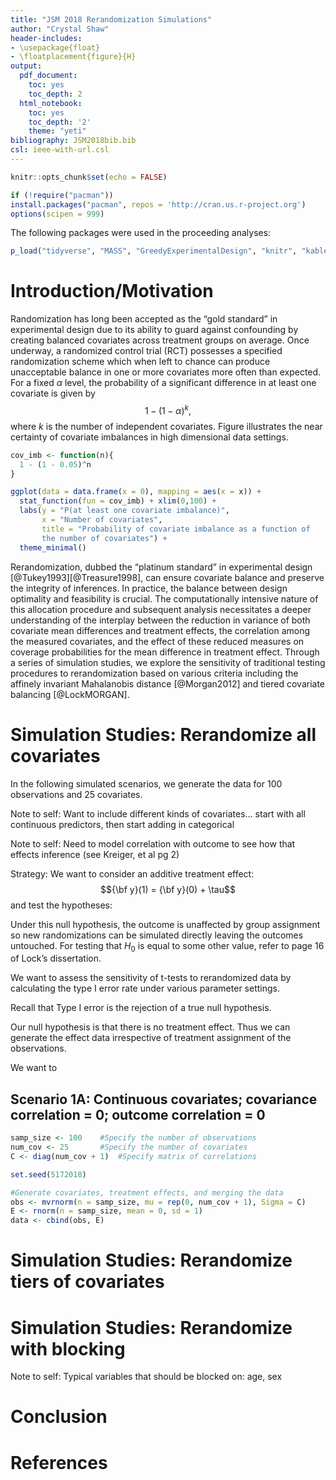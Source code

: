 ```yaml
---
title: "JSM 2018 Rerandomization Simulations"
author: "Crystal Shaw"
header-includes:
- \usepackage{float}
- \floatplacement{figure}{H}
output:
  pdf_document:
    toc: yes
    toc_depth: 2
  html_notebook:
    toc: yes
    toc_depth: '2'
    theme: "yeti"
bibliography: JSM2018bib.bib
csl: ieee-with-url.csl
---
```


```r
knitr::opts_chunk$set(echo = FALSE)
```

```r
if (!require("pacman")) 
install.packages("pacman", repos = 'http://cran.us.r-project.org')
options(scipen = 999)
```

The following packages were used in the proceeding analyses:

```r
p_load("tidyverse", "MASS", "GreedyExperimentalDesign", "knitr", "kableExtra")
```

# Introduction/Motivation

Randomization has long been accepted as the "gold standard" in experimental design due to its ability to guard against confounding by creating balanced covariates across treatment groups on average.  Once underway, a randomized control trial (RCT) possesses a specified randomization scheme which when left to chance can produce unacceptable balance in one or more covariates more often than expected.  For a fixed $\alpha$ level, the probability of a significant difference in at least one covariate is given by $$1 - (1 - \alpha)^k, $$ where $k$ is the number of independent covariates. Figure \ref{fig:Covariate Imbalance Plot} illustrates the near certainty of covariate imbalances in high dimensional data settings.

```r
cov_imb <- function(n){
  1 - (1 - 0.05)^n
}

ggplot(data = data.frame(x = 0), mapping = aes(x = x)) +
  stat_function(fun = cov_imb) + xlim(0,100) + 
  labs(y = "P(at least one covariate imbalance)", 
       x = "Number of covariates", 
       title = "Probability of covariate imbalance as a function of 
       the number of covariates") + 
  theme_minimal()
```

Rerandomization, dubbed the “platinum standard” in experimental design [@Tukey1993][@Treasure1998], can ensure covariate balance and preserve the integrity of inferences. In practice, the balance between design optimality and feasibility is crucial.  The computationally intensive nature of this allocation procedure and subsequent analysis necessitates a deeper understanding of the interplay between the reduction in variance of both covariate mean differences and treatment effects, the correlation among the measured covariates, and the effect of these reduced measures on coverage probabilities for the mean difference in treatment effect. Through a series of simulation studies, we explore the sensitivity of traditional testing procedures to rerandomization based on various criteria including the affinely invariant Mahalanobis distance [@Morgan2012] and tiered covariate balancing [@LockMORGAN]. 


# Simulation Studies: Rerandomize all covariates  

In the following simulated scenarios, we generate the data for 100 observations and 25 covariates.  

Note to self:  Want to include different kinds of covariates... start with all continuous predictors, then start adding in categorical 

Note to self:  Need to model correlation with outcome to see how that effects inference (see Kreiger, et al pg 2)

Strategy:  We want to consider an additive treatment effect:  
$${\bf y}(1) =  {\bf y}(0) + \tau$$ and test the hypotheses:
\begin{align*}
H_0&:  \tau = 0\\
H_a&:  \tau \neq 0
\end{align*}

Under this null hypothesis, the outcome is unaffected by group assignment so new randomizations can be simulated directly leaving the outcomes untouched.  For testing that $H_0$ is equal to some other value, refer to page 16 of Lock's dissertation.  

We want to assess the sensitivity of t-tests to rerandomized data by calculating the type I error rate under various parameter settings.  

Recall that Type I error is the rejection of a true null hypothesis.  

Our null hypothesis is that there is no treatment effect.  Thus we can generate the effect data irrespective of treatment assignment of the observations.

We want to 

## Scenario 1A:  Continuous covariates; covariance correlation = 0; outcome correlation = 0 

```r
samp_size <- 100    #Specify the number of observations
num_cov <- 25       #Specify the number of covariates
C <- diag(num_cov + 1)  #Specify matrix of correlations
```

```r
set.seed(5172018)

#Generate covariates, treatment effects, and merging the data 
obs <- mvrnorm(n = samp_size, mu = rep(0, num_cov + 1), Sigma = C)
E <- rnorm(n = samp_size, mean = 0, sd = 1) 
data <- cbind(obs, E)
```

# Simulation Studies: Rerandomize tiers of covariates  

# Simulation Studies: Rerandomize with blocking  

Note to self:  Typical variables that should be blocked on:  age, sex



# Conclusion

\pagebreak

# References